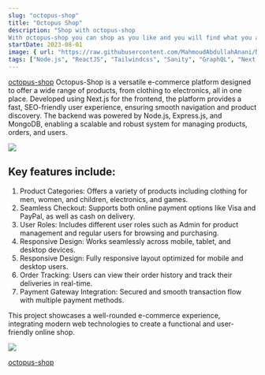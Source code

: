 ```yaml
---
slug: "octopus-shop"
title: "Octopus Shop"
description: "Shop with octopus-shop
With octopus-shop you can shop as you like and you will find what you are looking for."
startDate: 2023-08-01
image: { url: "https://raw.githubusercontent.com/MahmoudAbdullahAnani/New-Portfolio/refs/heads/main/public/projects/ecommerc.png", alt: "octopus-shop" }
tags: ["Node.js", "ReactJS", "Tailwindcss", "Sanity", "GraphQL", "Next.js", "Nest.js"]
---
```


[octopus-shop](https://octopus-shop.vercel.app/en) Octopus-Shop is a versatile e-commerce platform designed to offer a wide range of products, from clothing to electronics, all in one place. Developed using Next.js for the frontend, the platform provides a fast, SEO-friendly user experience, ensuring smooth navigation and product discovery. The backend was powered by Node.js, Express.js, and MongoDB, enabling a scalable and robust system for managing products, orders, and users.

![](https://raw.githubusercontent.com/MahmoudAbdullahAnani/New-Portfolio/refs/heads/main/public/projects/ecommerc.png)

## Key features include:

1. Product Categories: Offers a variety of products including clothing for men, women, and children, electronics, and games.
2. Seamless Checkout: Supports both online payment options like Visa and PayPal, as well as cash on delivery.
3. User Roles: Includes different user roles such as Admin for product management and regular users for browsing and purchasing.
4. Responsive Design: Works seamlessly across mobile, tablet, and desktop devices.
5. Responsive Design: Fully responsive layout optimized for mobile and desktop users.
6. Order Tracking: Users can view their order history and track their deliveries in real-time.
7. Payment Gateway Integration: Secured and smooth transaction flow with multiple payment methods.

This project showcases a well-rounded e-commerce experience, integrating modern web technologies to create a functional and user-friendly online shop.

![](https://raw.githubusercontent.com/MahmoudAbdullahAnani/New-Portfolio/refs/heads/main/public/projects/ocupation-page.png)

<a href="https://octopus-shop.vercel.app/en" target="_blank">
  octopus-shop
</a>
